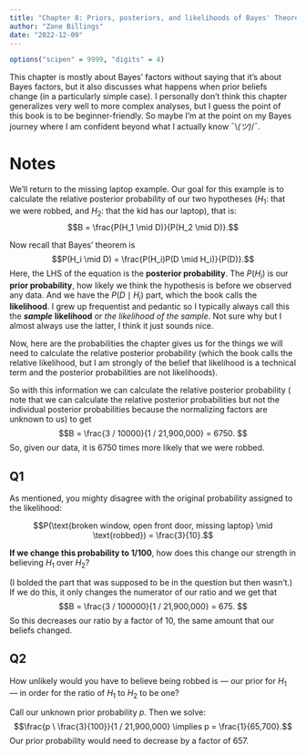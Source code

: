```yaml
---
title: "Chapter 8: Priors, posteriors, and likelihoods of Bayes' Theorem"
author: "Zane Billings"
date: "2022-12-09"
---
```


```r
options("scipen" = 9999, "digits" = 4)
```

This chapter is mostly about Bayes' factors without saying that it's about
Bayes factors, but it also discusses what happens when prior beliefs change
(in a particularly simple case). I personally don't think this chapter
generalizes very well to more complex analyses, but I guess the point of this
book is to be beginner-friendly. So maybe I'm at the point on my Bayes journey
where I am confident beyond what I actually know ¯\\_(ツ)_/¯.

# Notes

We'll return to the missing laptop example. Our goal for this example is
to calculate the relative posterior probability of our two hypotheses ($H_1:$
that we were robbed, and $H_2:$ that the kid has our laptop), that is:
$$B = \frac{P(H_1 \mid D)}{P(H_2 \mid D)}.$$

Now recall that Bayes' theorem is
$$P(H_i \mid D) = \frac{P(H_i)P(D \mid H_i)}{P(D)}.$$
Here, the LHS of the equation is the **posterior probability**. The $P(H_i)$ is
our **prior probability**, how likely we think the hypothesis is before we
observed any data. And we have the $P(D \mid H_i)$ part, which the book calls
the **likelihood**. I grew up frequentist and pedantic so I typically always
call this the ***sample*** **likelihood** or *the likelihood of the sample*.
Not sure why but I almost always use the latter, I think it just sounds nice.

Now, here are the probabilities the chapter gives us for the things we will
need to calculate the relative posterior probability (which the book calls
the relative likelihood, but I am strongly of the belief that likelihood
is a technical term and the posterior probabilities are not likelihoods).

\begin{align*}
P(H_1) &= \frac{1}{1000} \\
P(D \mid H_1) &= \frac{3}{10}  \\
P(H_2) &= \frac{1}{21,900,000}   \\
P(D \mid H_2) &= 1 
\end{align*}

So with this information we can calculate the relative posterior probability (
note that we can calculate the relative posterior probabilities but not the
individual posterior probabilities because the normalizing factors are unknown
to us) to get
$$B = \frac{3 / 10000}{1 / 21,900,000} = 6750. $$
So, given our data, it is 6750 times more likely that we were robbed.

## Q1

::: {.callout-note appearance="simple"}

As mentioned, you mighty disagree with the original probability assigned
to the likelihood:

$$P(\text{broken window, open front door, missing laptop} \mid \text{robbed}) = \frac{3}{10}.$$

**If we change this probability to $1/100$**, how does this change our strength in
believing $H_1$ over $H_2$?

:::

(I bolded the part that was supposed to be in the question but then wasn't.) If
we do this, it only changes the numerator of our ratio and we get that
$$B = \frac{3 / 100000}{1 / 21,900,000} = 675. $$
So this decreases our ratio by a factor of 10, the same amount that our beliefs
changed.

## Q2

::: {.callout-note appearance="simple"}

How unlikely would you have to believe being robbed is --- our prior for $H_1$
--- in order for the ratio of $H_1$ to $H_2$ to be one?

:::

Call our unknown prior probability $p$. Then we solve:
$$\frac{p \ \frac{3}{100}}{1 / 21,900,000} \implies p = \frac{1}{65,700}.$$
Our prior probability would need to decrease by a factor of 657.


<!-- end of file -->
